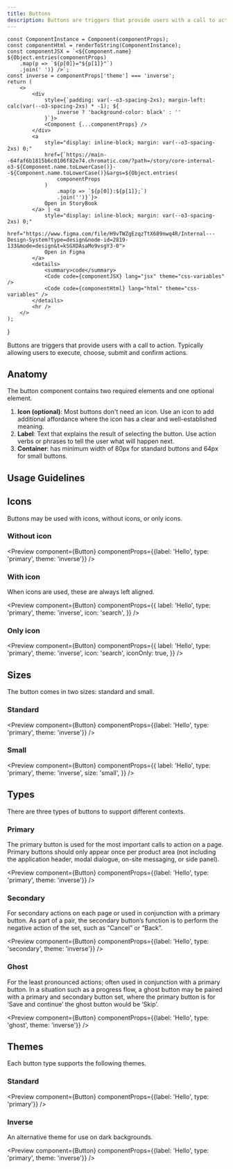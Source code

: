 ```yaml
---
title: Buttons
description: Buttons are triggers that provide users with a call to action. Typically allowing users to execute, choose, submit and confirm actions.
---
```



	const ComponentInstance = Component(componentProps);
	const componentHtml = renderToString(ComponentInstance);
	const componentJSX = `<${Component.name} ${Object.entries(componentProps)
		.map(p => `${p[0]}="${p[1]}"`)
		.join(' ')} />`;
	const inverse = componentProps['theme'] === 'inverse';
	return (
		<>
			<div
				style={`padding: var(--o3-spacing-2xs); margin-left: calc(var(--o3-spacing-2xs) * -1); ${
					inverse ? 'background-color: black' : ''
				}`}>
				<Component {...componentProps} />
			</div>
			<a
				style="display: inline-block; margin: var(--o3-spacing-2xs) 0;"
				href={`https://main--64faf6b1815b6c0106f82e74.chromatic.com/?path=/story/core-internal-o3-${Component.name.toLowerCase()}--${Component.name.toLowerCase()}&args=${Object.entries(
					componentProps
				)
					.map(p => `${p[0]}:${p[1]};`)
					.join('')}`}>
				Open in StoryBook
			</a> | <a
				style="display: inline-block; margin: var(--o3-spacing-2xs) 0;"
				href="https://www.figma.com/file/H9vTWZgEzqzTtX689nwq4R/Internal---Design-System?type=design&node-id=2819-133&mode=design&t=kSGXDAsaMo9vsgY3-0">
				Open in Figma
			</a>
			<details>
				<summary>code</summary>
				<Code code={componentJSX} lang="jsx" theme="css-variables" />
				<Code code={componentHtml} lang="html" theme="css-variables" />
			</details>
			<hr />
		</>
	);
}

Buttons are triggers that provide users with a call to action. Typically allowing users to execute, choose, submit and confirm actions.

## Anatomy

The button component contains two required elements and one optional element.

<ButtonAnatomy />

1. <strong>Icon (optional)</strong>: Most buttons don't need an icon. Use an
   icon to add additional affordance where the icon has a clear and
   well-established meaning.
1. <strong>Label</strong>: Text that explains the result of selecting the
   button. Use action verbs or phrases to tell the user what will happen next.
1. <strong>Container</strong>: has minimum width of 80px for standard buttons
   and 64px for small buttons.

## Usage Guidelines

<ButtonGuidelines />

## Icons

Buttons may be used with icons, without icons, or only icons.

### Without icon

<Preview
	component={Button}
	componentProps={{label: 'Hello', type: 'primary', theme: 'inverse'}}
/>

### With icon

When icons are used, these are always left aligned.

<Preview
	component={Button}
	componentProps={{
		label: 'Hello',
		type: 'primary',
		theme: 'inverse',
		icon: 'search',
	}}
/>

### Only icon

<Preview
	component={Button}
	componentProps={{
		label: 'Hello',
		type: 'primary',
		theme: 'inverse',
		icon: 'search',
		iconOnly: true,
	}}
/>

## Sizes

The button comes in two sizes: standard and small.

### Standard

<Preview
	component={Button}
	componentProps={{label: 'Hello', type: 'primary', theme: 'inverse'}}
/>

### Small

<Preview
	component={Button}
	componentProps={{
		label: 'Hello',
		type: 'primary',
		theme: 'inverse',
		size: 'small',
	}}
/>

## Types

There are three types of buttons to support different contexts.

### Primary

The primary button is used for the most important calls to action on a page. Primary buttons should only appear once per product area (not including the application header, modal dialogue, on-site messaging, or side panel).

<Preview
	component={Button}
	componentProps={{label: 'Hello', type: 'primary', theme: 'inverse'}}
/>

### Secondary

For secondary actions on each page or used in conjunction with a primary button. As part of a pair, the secondary button’s function is to perform the negative action of the set, such as “Cancel” or “Back”.

<Preview
	component={Button}
	componentProps={{label: 'Hello', type: 'secondary', theme: 'inverse'}}
/>

### Ghost

For the least pronounced actions; often used in conjunction with a primary button. In a situation such as a progress flow, a ghost button may be paired with a primary and secondary button set, where the primary button is for ‘Save and continue’ the ghost button would be ‘Skip’.

<Preview
	component={Button}
	componentProps={{label: 'Hello', type: 'ghost', theme: 'inverse'}}
/>

## Themes

Each button type supports the following themes.

### Standard

<Preview
	component={Button}
	componentProps={{label: 'Hello', type: 'primary'}}
/>

### Inverse

An alternative theme for use on dark backgrounds.

<Preview
	component={Button}
	componentProps={{label: 'Hello', type: 'primary', theme: 'inverse'}}
/>

